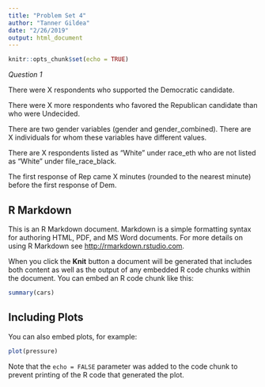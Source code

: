 ```yaml
---
title: "Problem Set 4"
author: "Tanner Gildea"
date: "2/26/2019"
output: html_document
---
```

```r
knitr::opts_chunk$set(echo = TRUE)


```

*Question 1*

There were X respondents who supported the Democratic candidate.

There were X more respondents who favored the Republican candidate than who were Undecided.

There are two gender variables (gender and gender_combined). There are X individuals for whom these variables have different values.

There are X respondents listed as “White” under race_eth who are not listed as “White” under file_race_black.

The first response of Rep came X minutes (rounded to the nearest minute) before the first response of Dem.

## R Markdown

This is an R Markdown document. Markdown is a simple formatting syntax for authoring HTML, PDF, and MS Word documents. For more details on using R Markdown see <http://rmarkdown.rstudio.com>.

When you click the **Knit** button a document will be generated that includes both content as well as the output of any embedded R code chunks within the document. You can embed an R code chunk like this:

```r
summary(cars)
```

## Including Plots

You can also embed plots, for example:

```r
plot(pressure)
```

Note that the `echo = FALSE` parameter was added to the code chunk to prevent printing of the R code that generated the plot.
